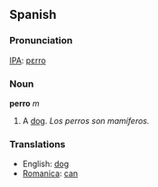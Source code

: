 ==Spanish==
===Pronunciation===
[[IPA]]: [[pɛrro]]

===Noun===
'''perro''' ''m''

#A [[dog]]. ''Los perros son mamíferos.''

===Translations===
*English: [[dog]]
*[[Romanica]]: [[can]]
